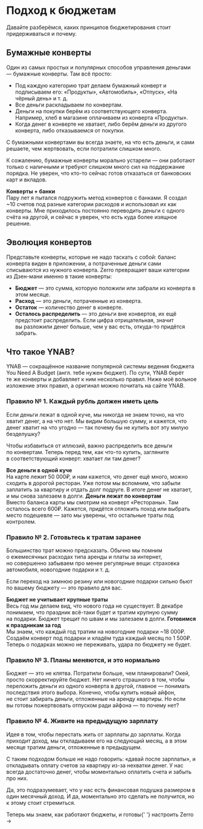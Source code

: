 
<Helmet>
  <title>Правила ведения личного бюджета | Zerro</title>
  <meta
    name="description"
    content="Базовые правила на которые стоит опираться при распределении денег"
  />
  <link rel="canonical" href="https://zerro.app/about/method" />
</Helmet>

# Подход к бюджетам

Давайте разберёмся, каких принципов бюджетирования стоит придерживаться и почему.

## Бумажные конверты

Один из самых простых и популярных способов управления деньгами — бумажные конверты. Там всё просто:

- Под каждую категорию трат делаем бумажный конверт и подписываем его: «Продукты», «Автомобиль», «Отпуск», «На чёрный день» и т. д.
- Все деньги раскладываем по конвертам.
- Деньги на покупки берём из соответствующего конверта. Например, хлеб в магазине оплачиваем из конверта «Продукты».
- Когда денег в конверте не хватает, либо берём деньги из другого конверта, либо отказываемся от покупки.

С бумажными конвертами вы всегда знаете, на что есть деньги, и сами решаете, чем жертвовать, если потратили слишком много.

К сожалению, бумажные конверты морально устарели — они работают только с наличными и требуют слишком много сил на поддержание порядка. Не уверен, что кто-то сейчас готов отказаться от банковских карт и вкладов.

<ExampleBox>
  <b>Конверты + банки</b>
  <br />
  Пару лет я пытался подружить метод конвертов с банками. Я создал ~10 счетов
  под разные категории расходов и использовал их как конверты. Мне приходилось
  постоянно переводить деньги с одного счёта на другой, и сейчас я уверен, что
  есть куда более изящное решение.
</ExampleBox>

## Эволюция конвертов

Представьте конверты, которые не надо таскать с собой: баланс конверта виден в приложении, а потраченные деньги сами списываются из нужного конверта. Zerro превращает ваши категории из Дзен-мани именно в такие конверты:

- **Бюджет** — это сумма, которую положили или забрали из конверта в этом месяце.
- **Расход** — это деньги, потраченные из конверта.
- **Остаток** — количество денег в конверте.
- **Осталось распределить** — это деньги вне конвертов, их ещё предстоит распределить. Если цифра отрицательная, значит вы разложили денег больше, чем у вас есть, откуда-то придётся забрать.

## Что такое YNAB?

YNAB — сокращённое название популярной системы ведения бюджета <Link to="https://www.youneedabudget.com/">You Need A Budget</Link> (англ. тебе нужен бюджет). По сути, YNAB берёт те же конверты и добавляет к ним несколько правил. Ниже моё вольное изложение этих правил, а оригинал можно почитать на <Link to="https://www.youneedabudget.com/the-four-rules/">сайте YNAB</Link>.

### Правило № 1. Каждый рубль должен иметь цель

Если деньги лежат в одной куче, мы никогда не знаем точно, на что хватит денег, а на что нет. Мы видим большую сумму, и кажется, что денег хватит на что угодно — так почему бы не купить вот эту милую безделушку?

Чтобы избавиться от иллюзий, важно распределить все деньги по конвертам. Теперь перед тем, как что-то купить, загляните в соответствующий конверт: хватает ли там денег?

<ExampleBox symbol="❌">
  <b>Все деньги в одной куче</b>
  <br />
  На карте лежит 50 000₽, и нам кажется, что денег ещё много, можно сходить
  в дорогой ресторан. Уже потом мы вспомним, что забыли заплатить за квартиру
  и отдать долг подруге. В итоге денег не хватает, и мы снова залезаем в долги.
</ExampleBox>

<ExampleBox symbol="✅">
  <b>Деньги лежат по конвертам</b>
  <br />
  Вместо баланса карты мы смотрим на конверт &laquo;Рестораны&raquo;. Там
  осталось всего 600₽. Кажется, придётся отложить поход или выбрать место
  подешевле — зато мы уверены, что остальные траты под контролем.
</ExampleBox>

### Правило № 2. Готовьтесь к тратам заранее

Большинство трат можно предсказать. Обычно мы помним о ежемесячных расходах типа аренды и платы за интернет, но совершенно забываем про менее регулярные вещи: страховка автомобиля, новогодние подарки и т. д.

Если переход на зимнюю резину или новогодние подарки сильно бьют по вашему бюджету — это правило для вас.

<ExampleBox symbol="❌">
  <b>Бюджет не учитывает крупные траты</b>
  <br />
  Весь год мы делаем вид, что нового года не существует. В декабре понимаем, что
  праздник всё-таки будет и тратим крупную сумму на подарки. Бюджет трещит
  по швам и мы залезаем в долги.
</ExampleBox>

<ExampleBox symbol="✅">
  <b>Готовимся к праздникам за год</b>
  <br />
  Мы знаем, что каждый год тратим на новогодние подарки ~18 000₽. Создаём
  конверт под подарки и кладём туда каждый месяц по 1 500₽. Теперь о подарках
  можно не переживать, удара по бюджету не будет.
</ExampleBox>

### Правило № 3. Планы меняются, и это нормально

Бюджет — это не клятва. Потратили больше, чем планировали? Окей, просто скорректируйте бюджет. Нет ничего страшного в том, чтобы переложить деньги из одного конверта в другой, главное — понимать последствия этого выбора. Конечно, чтобы купить новый айфон, не стоит забирать деньги, отложенные на аренду квартиры. Но если вы готовы пожертвовать отпуском ради айфона — то почему нет?

### Правило № 4. Живите на предыдущую зарплату

Идея в том, чтобы перестать жить от зарплаты до зарплаты. Когда приходит доход, мы откладываем его на следующий месяц, а в этом месяце тратим деньги, отложенные в предыдущем.

С таким подходом больше не надо говорить: «давай после зарплаты», и откладывать оплату счетов за квартиру из-за нехватки денег. У нас всегда достаточно денег, чтобы моментально оплатить счета и забыть про них.

Да, это подразумевает, что у нас есть финансовая подушка размером в один месячный доход. И да, моментально это сделать не получится, но к этому стоит стремиться.

<ExampleBox symbol="🎉">
  Теперь мы знаем, как работают бюджеты, и готовы{' '}
  <Link to="/about/quick-start">настроить Zerro →</Link>
</ExampleBox>
